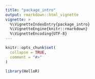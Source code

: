 ```yaml
---
title: "package_intro"
output: rmarkdown::html_vignette
vignette: >
  %\VignetteIndexEntry{package_intro}
  %\VignetteEngine{knitr::rmarkdown}
  %\VignetteEncoding{UTF-8}
---
```


```r
knitr::opts_chunk$set(
  collapse = TRUE,
  comment = "#>"
)
```

```r
library(HelloR)
```
